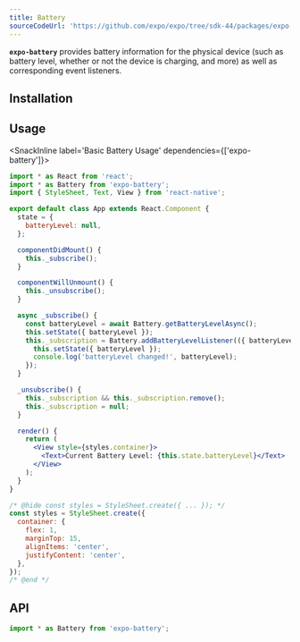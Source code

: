 ```yaml
---
title: Battery
sourceCodeUrl: 'https://github.com/expo/expo/tree/sdk-44/packages/expo-battery'
---
```



**`expo-battery`** provides battery information for the physical device (such as battery level, whether or not the device is charging, and more) as well as corresponding event listeners.

<PlatformsSection android emulator ios web />

## Installation

<InstallSection packageName="expo-battery" />

## Usage

<SnackInline label='Basic Battery Usage' dependencies={['expo-battery']}>

```jsx
import * as React from 'react';
import * as Battery from 'expo-battery';
import { StyleSheet, Text, View } from 'react-native';

export default class App extends React.Component {
  state = {
    batteryLevel: null,
  };

  componentDidMount() {
    this._subscribe();
  }

  componentWillUnmount() {
    this._unsubscribe();
  }

  async _subscribe() {
    const batteryLevel = await Battery.getBatteryLevelAsync();
    this.setState({ batteryLevel });
    this._subscription = Battery.addBatteryLevelListener(({ batteryLevel }) => {
      this.setState({ batteryLevel });
      console.log('batteryLevel changed!', batteryLevel);
    });
  }

  _unsubscribe() {
    this._subscription && this._subscription.remove();
    this._subscription = null;
  }

  render() {
    return (
      <View style={styles.container}>
        <Text>Current Battery Level: {this.state.batteryLevel}</Text>
      </View>
    );
  }
}

/* @hide const styles = StyleSheet.create({ ... }); */
const styles = StyleSheet.create({
  container: {
    flex: 1,
    marginTop: 15,
    alignItems: 'center',
    justifyContent: 'center',
  },
});
/* @end */
```

</SnackInline>

## API

```js
import * as Battery from 'expo-battery';
```

<APISection packageName="expo-battery" />
